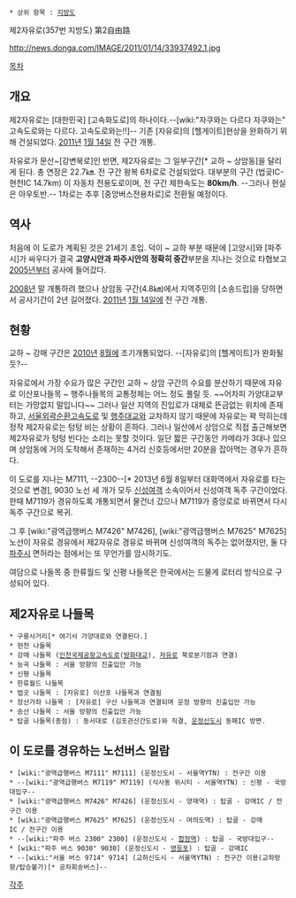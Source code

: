  * 상위 항목 : [[지방도]]

제2자유로(357번 지방도)
第2自由路

http://news.donga.com/IMAGE/2011/01/14/33937492.1.jpg

[[목차]]

== 개요 ==
제2자유로는 [대한민국] [고속화도로]의 하나이다.--[wiki:"자쿠와는 다르다 자쿠와는" 고속도로와는 다르다. 고속도로와는!!]-- 기존 [자유로]의 [헬게이트]현상을 완화하기 위해 건설되었다. [[2011년]] [[1월 14일]] 전 구간 개통.

자유로가 문산~[강변북로]인 반면, 제2자유로는 그 일부구간[* 교하 ~ 상암동]을 달리게 된다. 총 연장은 22.7㎞. 전 구간 왕복 6차로로 건설되었다. 대부분의 구간 (법곶IC-현천IC 14.7km) 이 자동차 전용도로이며, 전 구간 제한속도는 '''80km/h'''. --그러나 현실은 아우토반.-- 1차로는 추후 [중앙버스전용차로]로 전환될 예정이다.

== 역사 ==
처음에 이 도로가 계획된 것은 21세기 초입. 덕이 ~ 교하 부분 때문에 [고양시]와 [파주시]가 싸우다가 결국 '''고양시안과 파주시안의 정확히 중간'''부분을 지나는 것으로 타협보고 [[2005년]]부터 공사에 들어갔다.

[[2008년]] 말 개통하려 했으나 상암동 구간(4.8㎞)에서 지역주민의 [소송드립]을 당하면서 공사기간이 2년 길어졌다. [[2011년]] [[1월 14일]]에 전 구간 개통.

== 현황 ==
교하 ~ 강매 구간은 [[2010년]] [[8월]]에 조기개통되었다. --[자유로]의 [헬게이트]가 완화될 듯?--

자유로에서 가장 수요가 많은 구간인 교하 ~ 상암 구간의 수요를 분산하기 때문에 자유로 이산포나들목 ~ 행주나들목의 교통정체는 어느 정도 풀릴 듯. ~~어차피 가양대교부터는 가망없지 말입니다~~ 그러나 일산 지역의 진입로가 대체로 뜬금없는 위치에 존재하고, [[서울외곽순환고속도로]] 및 [[행주대교]]와 교차하지 않기 때문에 자유로는 꽉 막히는데 정작 제2자유로는 텅텅 비는 상황이 흔하다.
그러나 일산에서 상암으로 직접 출근해보면 제2자유로가 텅텅 빈다는 소리는 못할 것이다. 일단 짧은 구간동안 카메라가 3대나 있으며 상암동에 거의 도착해서 존재하는 4거리 신호등에서만 20분을 잡아먹는 경우가 흔하다.

이 도로를 지나는 M7111, --2300--[* 2013년 6월 8일부터 대화역에서 자유로를 타는 것으로 변경], 9030 노선 세 개가 모두 [[신성여객]] 소속이어서 신성여객 독주 구간이었다. 한때 M7119가 경유하도록 개통되면서 물건너 갔으나 M7119가 중앙로로 바뀌면서 다시 독주 구간으로 복귀.

그 후 [wiki:"광역급행버스 M7426" M7426], [wiki:"광역급행버스 M7625" M7625] 노선이 자유로 경유에서 제2자유로 경유로 바뀌며 신성여객의 독주는 없어졌지만, 둘 다 [[파주시]] 면허라는 점에서는 또 무언가를 암시하기도.

여담으로 나들목 중 한류월드 및 신평 나들목은 한국에서는 드물게 로터리 방식으로 구성되어 있다.

== 제2자유로 나들목 ==
 * 구룡사거리[* 여기서 가양대로와 연결된다.]
 * 현천 나들목
 * 강매 나들목 ([[인천국제공항고속도로]]([[방화대교]]), [[자유로]] 북로분기점과 연결)
 * 능곡 나들목 : 서울 방향의 진출입만 가능
 * 신평 나들목
 * 한류월드 나들목 
 * 법곳 나들목 : [자유로] 이산포 나들목과 연결됨
 * 장산가좌 나들목 : [자유로] 구산 나들목과 연결되며 운정 방향의 진출입만 가능
 * 송산 나들목 : 서울 방향의 진출입만 가능
 * 탑골 나들목(종점) : 동서대로 (김포관산간도로)와 직결, [[운정신도시]] 동패IC 방면.

== 이 도로를 경유하는 노선버스 일람 ==
 * [wiki:"광역급행버스 M7111" M7111] (운정신도시 - 서울역YTN) : 전구간 이용
 * --[wiki:"광역급행버스 M7119" M7119] (식사동 위시티 - 서울역YTN) : 신평 - 국방대입구--
 * [wiki:"광역급행버스 M7426" M7426] (운정신도시 - 양재역) : 탑골 - 강매IC / 전구간 이용
 * [wiki:"광역급행버스 M7625" M7625] (운정신도시 - 여의도역) : 탑골 - 강매IC / 전구간 이용
 * --[wiki:"파주 버스 2300" 2300] (운정신도시 - [[합정역]]) : 탑골 - 국방대입구--
 * [wiki:"파주 버스 9030" 9030] (운정신도시 - [[영등포]]) : 탑골 - 강매IC
 * --[wiki:"서울 버스 9714" 9714] (교하신도시 - 서울역YTN) : 전구간 이용(교하방향/탑승불가)[* 공차회송버스]--
[[각주]]
